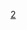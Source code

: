 {{National squad
  | name        = United States squad 2015 FIFA Women's World Cup
  | bg          = white
  | fg          = #002868
  | bordercolor = #BF0A30
 | country   = 美国
 | team link = 美国国家女子足球队
 | comp link = 2015年国际足协女子世界杯
 | comp      = 2015年国际足协女子世界杯（冠军）
  | gender      = female
  | p1          = [[霍普·索罗|索罗]]
  | p2          = {{le|西德尼·勒鲁|Sydney Leroux|勒鲁}}
  | p3          = {{le|克里斯蒂·兰波恩|Christie Rampone|兰波恩}}（[[队长 (足球)|c]]）
  | p4          = {{le|贝琪·索布鲁恩|Becky Sauerbrunn|索布鲁恩}}
  | p5          = {{le|凯莉·奥哈拉 (1988年)|Kelley O'Hara|奥哈拉}}
  | p6          = {{le|惠特尼·恩根|Whitney Engen|恩根}}
  | p7          = {{le|香侬·伯克斯|Shannon Boxx|伯克斯}}
  | p8          = {{le|艾米·罗德里格兹|Amy Rodriguez|罗德里格兹}}
  | p9          = {{le|希瑟·奥莱利|Heather O'Reilly|奥莱利}}
  | p10         = [[卡莉·劳埃德|劳埃德]]
  | p11         = {{le|阿莉·克里格|Ali Krieger|克里格}}
  | p12         = {{le|劳伦·霍乐迪|Lauren Holiday|切妮}}
  | p13         = [[亚历克斯·摩根|摩根]]
  | p14         = {{le|摩根·布莱恩|Morgan Brian|布莱恩}}
  | p15         = [[梅根·拉皮诺|-{zh-cn:拉皮诺;zh-tw:拉皮諾;zh-hk:韋冰露;}-]]
  | p16         = {{le|洛里·查努普|Lori Chalupny|查努普}}
  | p17         = {{le|托宾·希斯|Tobin Heath|希斯}}
  | p18         = {{le|阿什莉·哈里斯|Ashlyn Harris|哈里斯}}
  | p19         = {{le|朱莉·约翰斯顿|Julie Johnston|约翰斯顿}}
  | p20         = [[阿比·瓦姆巴赫|瓦姆巴赫]]
  | p21         = {{le|阿丽萨·纳西尔|Alyssa Naeher|纳西尔}}
  | p22         = {{le|梅根·克林根伯格|Meghan Klingenberg|克林根伯格}}
  | p23         = {{le|克里斯蒂·普莱斯|Christen Press|普莱斯}}
  | coach       = {{le|吉尔·埃利斯|Jill Ellis|埃利斯}}
}}<noinclude>
[[Category:美国国家女子足球队|2]]
</noinclude>